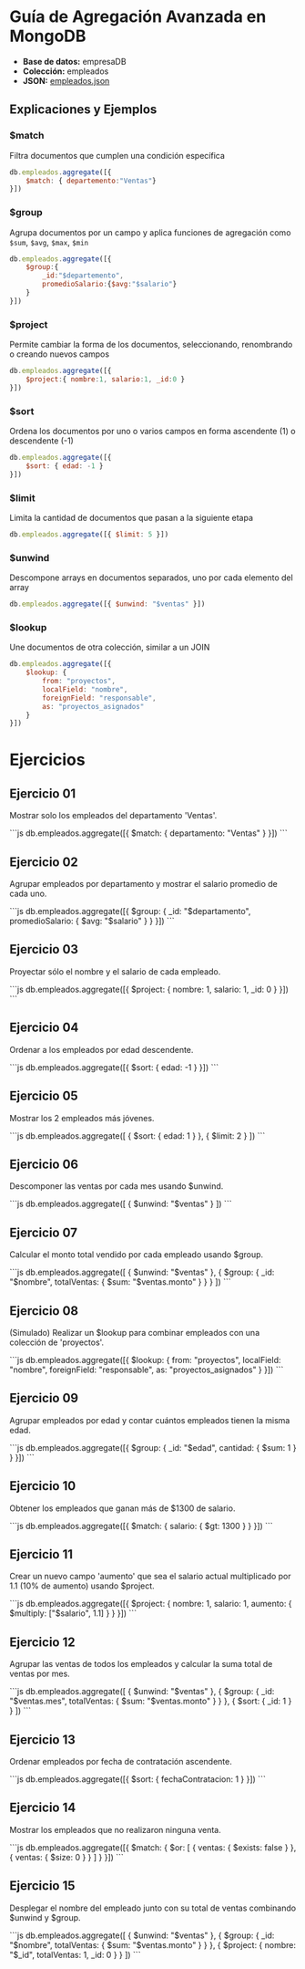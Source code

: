 # Guía de Agregación Avanzada en MongoDB

- **Base de datos:** empresaDB
- **Colección:** empleados
- **JSON:** [empleados.json](/inacap/ti3v32/data/empleados02.json)


## Explicaciones y Ejemplos

### $match
Filtra documentos que cumplen una condición específica

```js
db.empleados.aggregate([{
    $match: { departemento:"Ventas"}
}])
```

### $group
Agrupa documentos por un campo y aplica funciones de agregación como `$sum`, `$avg`, `$max`, `$min`

```js
db.empleados.aggregate([{
    $group:{
        _id:"$departemento",
        promedioSalario:{$avg:"$salario"}    
    }
}])
```

### $project
Permite cambiar la forma de los documentos, seleccionando, renombrando o creando nuevos campos

```js
db.empleados.aggregate([{
    $project:{ nombre:1, salario:1, _id:0 }
}])
```

### $sort
Ordena los documentos por uno o varios campos en forma ascendente (1) o descendente (-1)

```js
db.empleados.aggregate([{
    $sort: { edad: -1 }
}])
```

### $limit
Limita la cantidad de documentos que pasan a la siguiente etapa

```js
db.empleados.aggregate([{ $limit: 5 }])
```

### $unwind
Descompone arrays en documentos separados, uno por cada elemento del array

```js
db.empleados.aggregate([{ $unwind: "$ventas" }])
```

### $lookup
Une documentos de otra colección, similar a un JOIN

```js
db.empleados.aggregate([{ 
    $lookup: { 
        from: "proyectos",
        localField: "nombre",
        foreignField: "responsable",
        as: "proyectos_asignados" 
    } 
}])
```

# Ejercicios

## Ejercicio 01
Mostrar solo los empleados del departamento 'Ventas'.

<Solution>
```js
db.empleados.aggregate([{
    $match: { departamento: "Ventas" }
}])
```
</Solution>

## Ejercicio 02
Agrupar empleados por departamento y mostrar el salario promedio de cada uno.

<Solution>
```js
db.empleados.aggregate([{
    $group: {
        _id: "$departamento",
        promedioSalario: { $avg: "$salario" }
    }
}])
```
</Solution>

## Ejercicio 03
Proyectar sólo el nombre y el salario de cada empleado.

<Solution>
```js
db.empleados.aggregate([{
    $project: { nombre: 1, salario: 1, _id: 0 }
}])
```
</Solution>

## Ejercicio 04
Ordenar a los empleados por edad descendente.

<Solution>
```js
db.empleados.aggregate([{
    $sort: { edad: -1 }
}])
```
</Solution>

## Ejercicio 05
Mostrar los 2 empleados más jóvenes.

<Solution>
```js
db.empleados.aggregate([
    { $sort: { edad: 1 } },
    { $limit: 2 }
])
```
</Solution>

## Ejercicio 06
Descomponer las ventas por cada mes usando $unwind.

<Solution>
```js
db.empleados.aggregate([
    { $unwind: "$ventas" }
])
```
</Solution>

## Ejercicio 07
Calcular el monto total vendido por cada empleado usando $group.

<Solution>
```js
db.empleados.aggregate([
    { $unwind: "$ventas" },
    { $group: {
        _id: "$nombre",
        totalVentas: { $sum: "$ventas.monto" }
      }
    }
])
```
</Solution>

## Ejercicio 08
(Simulado) Realizar un $lookup para combinar empleados con una colección de 'proyectos'.

<Solution>
```js
db.empleados.aggregate([{
    $lookup: {
        from: "proyectos",
        localField: "nombre",
        foreignField: "responsable",
        as: "proyectos_asignados"
    }
}])
```
</Solution>

## Ejercicio 09
Agrupar empleados por edad y contar cuántos empleados tienen la misma edad.

<Solution>
```js
db.empleados.aggregate([{
    $group: {
        _id: "$edad",
        cantidad: { $sum: 1 }
    }
}])
```
</Solution>

## Ejercicio 10
Obtener los empleados que ganan más de $1300 de salario.

<Solution>
```js
db.empleados.aggregate([{
    $match: { salario: { $gt: 1300 } }
}])
```
</Solution>

## Ejercicio 11
Crear un nuevo campo 'aumento' que sea el salario actual multiplicado por 1.1 (10% de aumento) usando $project.

<Solution>
```js
db.empleados.aggregate([{
    $project: {
        nombre: 1,
        salario: 1,
        aumento: { $multiply: ["$salario", 1.1] }
    }
}])
```
</Solution>

## Ejercicio 12
Agrupar las ventas de todos los empleados y calcular la suma total de ventas por mes.

<Solution>
```js
db.empleados.aggregate([
    { $unwind: "$ventas" },
    { $group: {
        _id: "$ventas.mes",
        totalVentas: { $sum: "$ventas.monto" }
      }
    },
    { $sort: { _id: 1 } }
])
```
</Solution>

## Ejercicio 13
Ordenar empleados por fecha de contratación ascendente.

<Solution>
```js
db.empleados.aggregate([{
    $sort: { fechaContratacion: 1 }
}])
```
</Solution>

## Ejercicio 14
Mostrar los empleados que no realizaron ninguna venta.

<Solution>
```js
db.empleados.aggregate([{
    $match: { 
        $or: [
            { ventas: { $exists: false } },
            { ventas: { $size: 0 } }
        ]
    }
}])
```
</Solution>

## Ejercicio 15
Desplegar el nombre del empleado junto con su total de ventas combinando \$unwind y \$group.

<Solution>
```js
db.empleados.aggregate([
    { $unwind: "$ventas" },
    { $group: {
        _id: "$nombre",
        totalVentas: { $sum: "$ventas.monto" }
      }
    },
    { $project: {
        nombre: "$_id",
        totalVentas: 1,
        _id: 0
      }
    }
])
```
</Solution>
